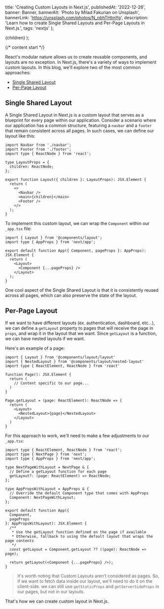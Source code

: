 
  title: 'Creating Custom Layouts in Next.js',
  publishedAt: '2022-12-26',
  banner: Banner,
  bannerAlt: 'Photo by Milad Fakurian on Unsplash',
  bannerLink: 'https://unsplash.com/photos/N_nbhTHtmYg',
  description:
    'Learn how to create Single Shared Layouts and Per-Page Layouts in Next.js.',
  tags: 'nextjs'
};


  <ContentLayout meta={meta}>{children}</ContentLayout>
);

{/* content start */}

React's modular nature allows us to create reusable components, and layouts are no exception. In Next.js, there's a variety of ways to implement custom layouts. In this blog, we'll explore two of the most common approaches:

- [Single Shared Layout](#single-shared-layout)
- [Per-Page Layout](#per-page-layout)

## Single Shared Layout

A Single Shared Layout in Next.js is a custom layout that serves as a blueprint for every page within our application. Consider a scenario where our application has a common structure, featuring a `navbar` and a `footer` that remain consistent across all pages. In such cases, we can define our layout like this:

```tsx title="components/layout/layout.tsx"
import Navbar from './navbar';
import Footer from './footer';
import type { ReactNode } from 'react';

type LayoutProps = {
  children: ReactNode;
};

export function Layout({ children }: LayoutProps): JSX.Element {
  return (
    <>
      <Navbar />
      <main>{children}</main>
      <Footer />
    </>
  );
}
```

To implement this custom layout, we can wrap the `Component` within our `_app.tsx` file:

```tsx title="pages/_app.tsx"
import { Layout } from '@components/layout';
import type { AppProps } from 'next/app';

export default function App({ Component, pageProps }: AppProps): JSX.Element {
  return (
    <Layout>
      <Component {...pageProps} />
    </Layout>
  );
}
```

One cool aspect of the Single Shared Layout is that it is consistently reused across all pages, which can also preserve the state of the layout.

## Per-Page Layout

If we want to have different layouts (ex. authentication, dashboard, etc...), we can define a `getLayout` property to pages that will receive the page in `props`, and wrap it in the layout that we want. Since `getLayout` is a function, we can have nested layouts if we want.

Here's an example of a page:

```tsx title="pages/index.tsx"
import { Layout } from '@components/layout/layout'
import { NestedLayout } from '@components/layout/nested-layout'
import type { ReactElement, ReactNode } from 'react'

function Page(): JSX.Element {
  return (
    // Content specific to our page...
  )
}

Page.getLayout = (page: ReactElement): ReactNode => {
  return (
    <Layout>
      <NestedLayout>{page}</NestedLayout>
    </Layout>
  )
}
```

For this approach to work, we'll need to make a few adjustments to our `_app.tsx`:

```tsx title="pages/_app.tsx"
import type { ReactElement, ReactNode } from 'react';
import type { NextPage } from 'next';
import type { AppProps } from 'next/app';

type NextPageWithLayout = NextPage & {
  // Define a getLayout function for each page
  getLayout?: (page: ReactElement) => ReactNode;
};

type AppPropsWithLayout = AppProps & {
  // Override the default Component type that comes with AppProps
  Component: NextPageWithLayout;
};

export default function App({
  Component,
  pageProps
}: AppPropsWithLayout): JSX.Element {
  /**
   * Use the getLayout function defined on the page if available
   * Otherwise, fallback to using the default layout that wraps the page contents
   */
  const getLayout = Component.getLayout ?? ((page): ReactNode => page);

  return getLayout(<Component {...pageProps} />);
}
```

> It's worth noting that Custom Layouts aren't considered as pages. So, if we want to fetch data inside our layout, we'll need to do it on the client-side. we can still use `getStaticProps` and `getServerSideProps` in our pages, but not in our layouts.

That's how we can create custom layout in Next.js.
